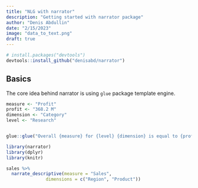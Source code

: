 ```yaml
---
title: "NLG with narrator"
description: "Getting started with narrator package"
author: "Denis Abdullin"
date: "2/15/2023"
image: "data_to_text.png"
draft: true
---
```


```r
# install.packages("devtools")
devtools::install_github("denisabd/narrator")
```

## Basics

The core idea behind narrator is using `glue` package template engine.

```r
measure <- "Profit"
profit <- "368.2 M"
dimension <- "Category"
level <- "Research"


glue::glue("Overall {measure} for {level} {dimension} is equal to {profit}.")

```

```r
library(narrator)
library(dplyr)
library(knitr)

sales %>%
  narrate_descriptive(measure = "Sales",
               dimensions = c("Region", "Product"))
```
